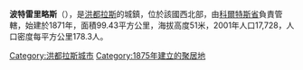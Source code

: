 '''波特雷里略斯'''（{{lang-es|Potrerillos}}），是[[洪都拉斯|洪都拉斯]]的城鎮，位於該國西北部，由[[科爾特斯省|科爾特斯省]]負責管轄，始建於1871年，面積99.43平方公里，海拔高度51米，2001年人口17,728，人口密度每平方公里178.3人。

{{Coord|15|13|N|87|57|W|display=title}}

{{Honduras-geo-stub}}
[[Category:洪都拉斯城市|Category:洪都拉斯城市]]
[[Category:1875年建立的聚居地|Category:1875年建立的聚居地]]